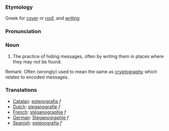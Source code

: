 ===Etymology===
Greek for [[cover]] or [[roof]], and [[writing]]

===Pronunciation===

===Noun===
# The practice of hiding messages, often by writing them in places where they may not be found.

Remark: Often (wrongly) used to mean the same as [[cryptography]] which relates to encoded messages.

===Translations===
*[[Catalan]]: [[estenografia]] ''f''
*[[Dutch]]: [[steganografie]] ''f''
*[[French]]: [[stéganographie]] ''f''
*[[German]]: [[Steganographie]] ''f''
*[[Spanish]]: [[estenografía]] ''f''